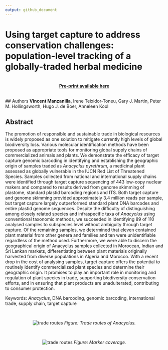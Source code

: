 ```yaml
---
output: github_document
---
```


# Using target capture to address conservation challenges: population-level tracking of a globally-traded herbal medicine

<br>
<center>
[**Pre-print available here**](https://www.biorxiv.org/content/10.1101/744318v2)
</center>

<br>
## Authors
**Vincent Manzanilla**, Irene Teixidor-Toneu, Gary J. Martin, Peter M. Hollingsworth, Hugo J. de Boer, Anneleen Kool

## Abstract

The promotion of responsible and sustainable trade in biological resources is widely proposed as one solution to mitigate currently high levels of global biodiversity loss. Various molecular identification methods have been proposed as appropriate tools for monitoring global supply chains of commercialized animals and plants. We demonstrate the efficacy of target capture genomic barcoding in identifying and establishing the geographic origin of samples traded as *Anacyclus pyrethrum*, a medicinal plant assessed as globally vulnerable in the IUCN Red List of Threatened Species. Samples collected from national and international supply chains were identified through target capture sequencing of 443 low-copy nuclear makers and compared to results derived from genome skimming of plastome, standard plastid barcoding regions and ITS. Both target capture and genome skimming provided approximately 3.4 million reads per sample, but target capture largely outperformed standard plant DNA barcodes and entire plastid genome sequences. Despite the difficulty of distinguishing among closely related species and infraspecific taxa of *Anacyclus* using conventional taxonomic methods, we succeeded in identifying 89 of 110 analysed samples to subspecies level without ambiguity through target capture. Of the remaining samples, we determined that eleven contained plant material from other genera and families and ten were unidentifiable regardless of the method used. Furthermore, we were able to discern the geographical origin of Anacyclus samples collected in Moroccan, Indian and Sri Lankan markets, differentiating between plant materials originally harvested from diverse populations in Algeria and Morocco. With a recent drop in the cost of analysing samples, target capture offers the potential to routinely identify commercialized plant species and determine their geographic origin. It promises to play an important role in monitoring and regulation of plant species in trade, supporting biodiversity conservation efforts, and in ensuring that plant products are unadulterated, contributing to consumer protection.

Keywords: *Anacyclus*, DNA barcoding, genomic barcoding, international trade, supply chain, target capture

<br> 

<center>
![trade routes](https://github.com/vincentmanz/Global_trade_Anacyclus/blob/main/Figure%203-6/Figure%206%20-%20Origin%20of%20the%20samples%204%20cases.png)
*Figure: Trade routes of Anacyclus.*
</center>

<br> 

<center>
![trade routes](https://github.com/vincentmanz/Global_trade_Anacyclus/blob/main/Figure%202/Box%20plot%20Number%20of%20reads%20per%20samples.png)
*Figure: Marker coverage.*
</center>
